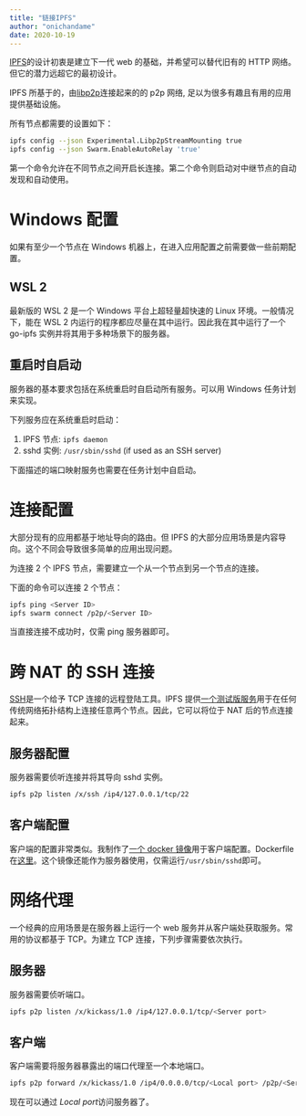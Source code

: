 ```yaml
---
title: "链接IPFS"
author: "onichandame"
date: 2020-10-19
---
```



[IPFS][ipfs]的设计初衷是建立下一代 web 的基础，并希望可以替代旧有的 HTTP 网络。但它的潜力远超它的最初设计。

IPFS 所基于的，由[libp2p][libp2p]连接起来的的 p2p 网络, 足以为很多有趣且有用的应用提供基础设施。

所有节点都需要的设置如下：

```bash
ipfs config --json Experimental.Libp2pStreamMounting true
ipfs config --json Swarm.EnableAutoRelay 'true'
```

第一个命令允许在不同节点之间开启长连接。第二个命令则启动对中继节点的自动发现和自动使用。

# Windows 配置

如果有至少一个节点在 Windows 机器上，在进入应用配置之前需要做一些前期配置。

## WSL 2

最新版的 WSL 2 是一个 Windows 平台上超轻量超快速的 Linux 环境。一般情况下，能在 WSL 2 内运行的程序都应尽量在其中运行。因此我在其中运行了一个 go-ipfs 实例并将其用于多种场景下的服务器。

## 重启时自启动

服务器的基本要求包括在系统重启时自启动所有服务。可以用 Windows 任务计划来实现。

下列服务应在系统重启时启动：

1. IPFS 节点: `ipfs daemon`
2. sshd 实例: `/usr/sbin/sshd` (if used as an SSH server)

下面描述的端口映射服务也需要在任务计划中自启动。

# 连接配置

大部分现有的应用都基于地址导向的路由。但 IPFS 的大部分应用场景是内容导向。这个不同会导致很多简单的应用出现问题。

为连接 2 个 IPFS 节点，需要建立一个从一个节点到另一个节点的连接。

下面的命令可以连接 2 个节点：

```bash
ipfs ping <Server ID>
ipfs swarm connect /p2p/<Server ID>
```

当直接连接不成功时，仅需 ping 服务器即可。

# 跨 NAT 的 SSH 连接

[SSH][ssh]是一个给予 TCP 连接的远程登陆工具。IPFS 提供[一个测试版服务][tunnel]用于在任何传统网络拓扑结构上连接任意两个节点。因此，它可以将位于 NAT 后的节点连接起来。

## 服务器配置

服务器需要侦听连接并将其导向 sshd 实例。

```bash
ipfs p2p listen /x/ssh /ip4/127.0.0.1/tcp/22
```

## 客户端配置

客户端的配置非常类似。我制作了[一个 docker 镜像][client]用于客户端配置。Dockerfile 在[这里][clientdf]。这个镜像还能作为服务器使用，仅需运行`/usr/sbin/sshd`即可。

# 网络代理

一个经典的应用场景是在服务器上运行一个 web 服务并从客户端处获取服务。常用的协议都基于 TCP。为建立 TCP 连接，下列步骤需要依次执行。

## 服务器

服务器需要侦听端口。

```bash
ipfs p2p listen /x/kickass/1.0 /ip4/127.0.0.1/tcp/<Server port>
```

## 客户端

客户端需要将服务器暴露出的端口代理至一个本地端口。

```bash
ipfs p2p forward /x/kickass/1.0 /ip4/0.0.0.0/tcp/<Local port> /p2p/<Server port>
```

现在可以通过 *Local port*访问服务器了。

[ipfs]: https://ipfs.io/
[libp2p]: https://github.com/libp2p/specs
[ssh]: https://en.wikipedia.org/wiki/Ssh_(Secure_Shell)
[tunnel]: https://github.com/ipfs/go-ipfs/blob/master/docs/experimental-features.md#ipfs-p2p
[clientdf]: https://github.com/onichandame/docker-ipfs/blob/ssh/Dockerfile
[client]: https://hub.docker.com/layers/onichandame/ipfs/ssh/images/sha256-7bbfb56ab201408539b6735409f5a6d737609bc06f8461a2d568cb3495203ce9?context=explore
[nat]: https://docs.libp2p.io/concepts/nat/
